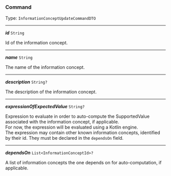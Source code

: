 


### Command

Type: `InformationConceptUpdateCommandDTO`

---

***id*** `String`

Id of the information concept.



---

***name*** `String`

The name of the information concept.



---

***description*** `String?`

The description of the information concept.



---

***expressionOfExpectedValue*** `String?`

Expression to evaluate in order to auto-compute the SupportedValue associated with the information concept, if applicable. <br /> For now, the expression will be evaluated using a Kotlin engine. <br /> The expression may contain other known information concepts, identified by their id. They must be declared in the `dependsOn` field.



---

***dependsOn*** `List<InformationConceptId>?`

A list of information concepts the one depends on for auto-computation, if applicable.


